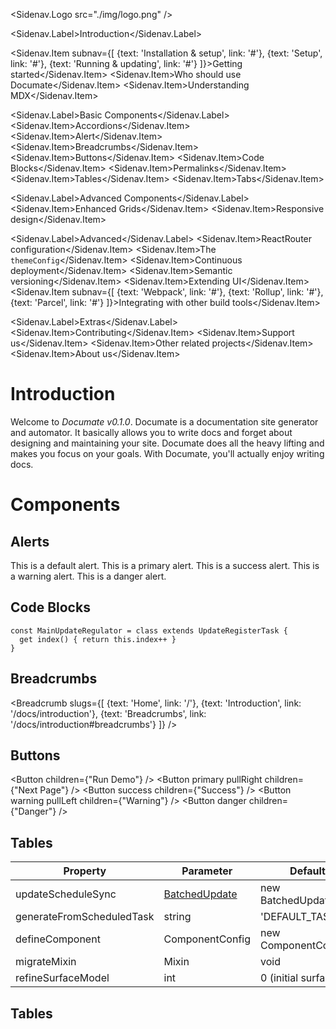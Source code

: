 
<Sidenav>

<Sidenav.Logo src="./img/logo.png" />

<Sidenav.Label>Introduction</Sidenav.Label>

<Sidenav.Item subnav={[
  {text: 'Installation & setup', link: '#'},
  {text: 'Setup', link: '#'},
  {text: 'Running & updating', link: '#'}
]}>Getting started</Sidenav.Item>
<Sidenav.Item>Who should use Documate</Sidenav.Item>
<Sidenav.Item>Understanding MDX</Sidenav.Item>

<Sidenav.Label>Basic Components</Sidenav.Label>
<Sidenav.Item>Accordions</Sidenav.Item>
<Sidenav.Item>Alert</Sidenav.Item>
<Sidenav.Item>Breadcrumbs</Sidenav.Item>
<Sidenav.Item>Buttons</Sidenav.Item>
<Sidenav.Item>Code Blocks</Sidenav.Item>
<Sidenav.Item>Permalinks</Sidenav.Item>
<Sidenav.Item>Tables</Sidenav.Item>
<Sidenav.Item>Tabs</Sidenav.Item>

<Sidenav.Label>Advanced Components</Sidenav.Label>
<Sidenav.Item>Enhanced Grids</Sidenav.Item>
<Sidenav.Item>Responsive design</Sidenav.Item>

<Sidenav.Label>Advanced</Sidenav.Label>
<Sidenav.Item>ReactRouter configuration</Sidenav.Item>
<Sidenav.Item>The `themeConfig`</Sidenav.Item>
<Sidenav.Item>Continuous deployment</Sidenav.Item>
<Sidenav.Item>Semantic versioning</Sidenav.Item>
<Sidenav.Item>Extending UI</Sidenav.Item>
<Sidenav.Item subnav={[
  {text: 'Webpack', link: '#'},
  {text: 'Rollup', link: '#'},
  {text: 'Parcel', link: '#'}
]}>Integrating with other build tools</Sidenav.Item>

<Sidenav.Label>Extras</Sidenav.Label>
<Sidenav.Item>Contributing</Sidenav.Item>
<Sidenav.Item>Support us</Sidenav.Item>
<Sidenav.Item>Other related projects</Sidenav.Item>
<Sidenav.Item>About us</Sidenav.Item>

</Sidenav>

<Main
  topbar={true}
  menu={[
    {link: '/', text: 'Home'},
    {link: '/', text: 'Support'},
    {link: '/', text: 'About'},
    {link: '/', text: 'Contributing'},
    {link: '/', text: '@packem'},
  ]}
>

# Introduction

Welcome to *Documate v0.1.0*. Documate is a documentation site generator and automator. It basically allows you to write docs and forget
about designing and maintaining your site. Documate does all the heavy lifting and makes you focus on your goals. With Documate, you'll
actually enjoy writing docs.

# Components

## Alerts

<Alert>This is a default alert.</Alert>
<Alert primary>This is a primary alert.</Alert>
<Alert success>This is a success alert.</Alert>
<Alert warning>This is a warning alert.</Alert>
<Alert danger>This is a danger alert.</Alert>

## Code Blocks

```
const MainUpdateRegulator = class extends UpdateRegisterTask {
  get index() { return this.index++ }
}
```


## Breadcrumbs

<Breadcrumb slugs={[
  {text: 'Home', link: '/'},
  {text: 'Introduction', link: '/docs/introduction'},
  {text: 'Breadcrumbs', link: '/docs/introduction#breadcrumbs'}
]} />

## Buttons

<Button children={"Run Demo"} />
<Button primary pullRight children={"Next Page"} />
<Button success children={"Success"} />
<Button warning pullLeft children={"Warning"} />
<Button danger children={"Danger"} />

## Tables

|Property|Parameter|Default|Return value|
|---|---|---|--
|updateScheduleSync|[BatchedUpdate](http://localhost:1234/docs/dom-updates/BatchedUpdate)|new BatchedUpdate()|ScheduleType|
|generateFromScheduledTask|string|'DEFAULT_TASK'|void|
|defineComponent|ComponentConfig|new ComponentConfig()|Component|
|migrateMixin|Mixin|void|Mixin or Error|
|refineSurfaceModel|int|0 (initial surface)|void|

## Tables

</Main>
